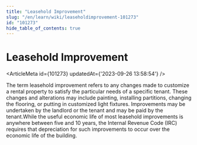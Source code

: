 ```yaml
---
title: "Leasehold Improvement"
slug: "/en/learn/wiki/leaseholdimprovement-101273"
id: "101273"
hide_table_of_contents: true
---
```



# Leasehold Improvement

<ArticleMeta id={101273} updatedAt={'2023-09-26 13:58:54'} />
<div className='border-solid border-b border-t-0 my-4 border-[var(--ifm-color-gray-300)]' />

The term leasehold improvement refers to any changes made to customize a rental property to satisfy the particular needs of a specific tenant. These changes and alterations may include painting, installing partitions, changing the flooring, or putting in customized light fixtures. Improvements may be undertaken by the landlord or the tenant and may be paid by the tenant.While the useful economic life of most leasehold improvements is anywhere between five and 10 years, the Internal Revenue Code (IRC) requires that depreciation for such improvements to occur over the economic life of the building.
